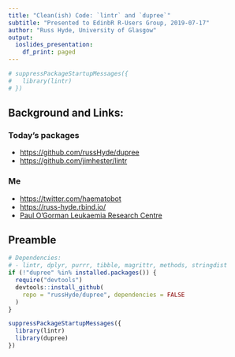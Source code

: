 ```yaml
---
title: "Clean(ish) Code: `lintr` and `dupree`"
subtitle: "Presented to EdinbR R-Users Group, 2019-07-17"
author: "Russ Hyde, University of Glasgow"
output:
  ioslides_presentation:
    df_print: paged
---
```


<!--
  Styling to allow footnotes to appear on the same slide as their definition
  - Borrowed from https://stackoverflow.com/questions/42690955
-->

<style>
div.footnotes {
  position: absolute;
  bottom: 0;
  margin-bottom: 10px;
  width: 80%;
  font-size: 0.6em;
}
</style>

<script
  src="https://ajax.googleapis.com/ajax/libs/jquery/3.1.1/jquery.min.js"
  ></script>
<script>
  $(document).ready(function() {
    $('slide:not(.backdrop):not(.title-slide)').append('<div
class=\"footnotes\">');

    $('footnote').each(function(index) {
      var text  = $(this).html();
      var fnNum = (index+1).toString().sup();
      $(this).html(text + fnNum);

      var footnote   = fnNum + ': ' + $(this).attr('content') + '<br/>';
      var oldContent =
$(this).parents('slide').children('div.footnotes').html();
      var newContent = oldContent + footnote;
      $(this).parents('slide').children('div.footnotes').html(newContent);
    });
  });
</script>

<!-- Packages -->

```r
# suppressPackageStartupMessages({
#   library(lintr)
# })
```

<!-- Presentation code -->

## Background and Links:

### Today's packages

- [https://github.com/russHyde/dupree](https://github.com/russHyde/dupree)
- [https://github.com/jimhester/lintr](https://github.com/jimhester/lintr)

### Me

- [https://twitter.com/haematobot](https://twitter.com/haematobot)
- [https://russ-hyde.rbind.io/](https://russ-hyde.rbind.io/)
- [Paul O'Gorman Leukaemia Research Centre](
    https://www.gla.ac.uk/connect/supportus/medicalfund/paulogormanleukaemiaresearchcentre/
  )

## Preamble

```r
# Dependencies:
# - lintr, dplyr, purrr, tibble, magrittr, methods, stringdist
if (!"dupree" %in% installed.packages()) {
  require("devtools")
  devtools::install_github(
    repo = "russHyde/dupree", dependencies = FALSE
  )
}

suppressPackageStartupMessages({
  library(lintr)
  library(dupree)
})
```
